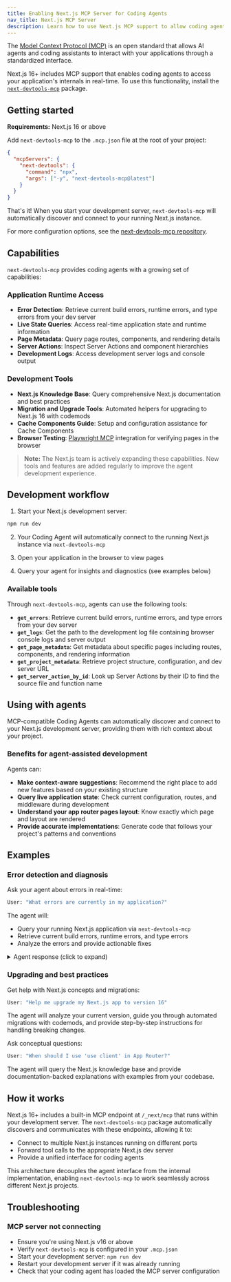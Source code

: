 ```yaml
---
title: Enabling Next.js MCP Server for Coding Agents
nav_title: Next.js MCP Server
description: Learn how to use Next.js MCP support to allow coding agents access to your application state
---
```


The [Model Context Protocol (MCP)](https://modelcontextprotocol.io) is an open standard that allows AI agents and coding assistants to interact with your applications through a standardized interface.

Next.js 16+ includes MCP support that enables coding agents to access your application's internals in real-time. To use this functionality, install the [`next-devtools-mcp`](https://www.npmjs.com/package/next-devtools-mcp) package.

## Getting started

**Requirements:** Next.js 16 or above

Add `next-devtools-mcp` to the `.mcp.json` file at the root of your project:

```json filename=".mcp.json"
{
  "mcpServers": {
    "next-devtools": {
      "command": "npx",
      "args": ["-y", "next-devtools-mcp@latest"]
    }
  }
}
```

That's it! When you start your development server, `next-devtools-mcp` will automatically discover and connect to your running Next.js instance.

For more configuration options, see the [next-devtools-mcp repository](https://github.com/vercel/next-devtools-mcp).

## Capabilities

`next-devtools-mcp` provides coding agents with a growing set of capabilities:

### Application Runtime Access

- **Error Detection**: Retrieve current build errors, runtime errors, and type errors from your dev server
- **Live State Queries**: Access real-time application state and runtime information
- **Page Metadata**: Query page routes, components, and rendering details
- **Server Actions**: Inspect Server Actions and component hierarchies
- **Development Logs**: Access development server logs and console output

### Development Tools

- **Next.js Knowledge Base**: Query comprehensive Next.js documentation and best practices
- **Migration and Upgrade Tools**: Automated helpers for upgrading to Next.js 16 with codemods
- **Cache Components Guide**: Setup and configuration assistance for Cache Components
- **Browser Testing**: [Playwright MCP](https://github.com/microsoft/playwright-mcp) integration for verifying pages in the browser

> **Note:** The Next.js team is actively expanding these capabilities. New tools and features are added regularly to improve the agent development experience.

## Development workflow

1. Start your Next.js development server:

```bash filename="Terminal"
npm run dev
```

2. Your Coding Agent will automatically connect to the running Next.js instance via `next-devtools-mcp`

3. Open your application in the browser to view pages

4. Query your agent for insights and diagnostics (see examples below)

### Available tools

Through `next-devtools-mcp`, agents can use the following tools:

- **`get_errors`**: Retrieve current build errors, runtime errors, and type errors from your dev server
- **`get_logs`**: Get the path to the development log file containing browser console logs and server output
- **`get_page_metadata`**: Get metadata about specific pages including routes, components, and rendering information
- **`get_project_metadata`**: Retrieve project structure, configuration, and dev server URL
- **`get_server_action_by_id`**: Look up Server Actions by their ID to find the source file and function name

## Using with agents

MCP-compatible Coding Agents can automatically discover and connect to your Next.js development server, providing them with rich context about your project.

### Benefits for agent-assisted development

Agents can:

- **Make context-aware suggestions**: Recommend the right place to add new features based on your existing structure
- **Query live application state**: Check current configuration, routes, and middleware during development
- **Understand your app router pages layout**: Know exactly which page and layout are rendered
- **Provide accurate implementations**: Generate code that follows your project's patterns and conventions

## Examples

### Error detection and diagnosis

Ask your agent about errors in real-time:

```bash
User: "What errors are currently in my application?"
```

The agent will:

- Query your running Next.js application via `next-devtools-mcp`
- Retrieve current build errors, runtime errors, and type errors
- Analyze the errors and provide actionable fixes

<details>
<summary>Agent response (click to expand)</summary>

```bash
> fix errors on the page

⏺ I'll help you fix the errors on the page. Let me first check what errors exist by looking at the
  current state of the project.

⏺ next-devtools - nextjs_runtime (MCP)(action: "discover_servers")
⏺ next-devtools - nextjs_runtime (MCP)(action: "call_tool", toolName: "get_errors")

⏺ I found a hydration error on the /about page. The error shows that the server is rendering
  "server" but the client is rendering "client", causing a mismatch. Let me create a todo list and fix
   this issue.

⏺ Perfect! Now let me check for errors on the page.           01:14 PM  claude-sonnet-4-5-20250929

⏺ next-devtools - nextjs_runtime (MCP)(action: "call_tool", toolName: "get_errors")
  ⎿ {
      "success": true,
      "port": 3000,
      "toolName": "get_errors",
      "result": {
        "content": [
          {
            "type": "text",
            "text": "# Found errors in 1 browser session(s)\n\n## Session: /about\n\n**1 error(s)
     found**\n\n### Runtime Errors\n\n#### Error 1 (Type: recoverable)\n\n**Error**: Hydration failed
```

</details>

### Upgrading and best practices

Get help with Next.js concepts and migrations:

```bash
User: "Help me upgrade my Next.js app to version 16"
```

The agent will analyze your current version, guide you through automated migrations with codemods, and provide step-by-step instructions for handling breaking changes.

Ask conceptual questions:

```bash
User: "When should I use 'use client' in App Router?"
```

The agent will query the Next.js knowledge base and provide documentation-backed explanations with examples from your codebase.

## How it works

Next.js 16+ includes a built-in MCP endpoint at `/_next/mcp` that runs within your development server. The `next-devtools-mcp` package automatically discovers and communicates with these endpoints, allowing it to:

- Connect to multiple Next.js instances running on different ports
- Forward tool calls to the appropriate Next.js dev server
- Provide a unified interface for coding agents

This architecture decouples the agent interface from the internal implementation, enabling `next-devtools-mcp` to work seamlessly across different Next.js projects.

## Troubleshooting

### MCP server not connecting

- Ensure you're using Next.js v16 or above
- Verify `next-devtools-mcp` is configured in your `.mcp.json`
- Start your development server: `npm run dev`
- Restart your development server if it was already running
- Check that your coding agent has loaded the MCP server configuration
